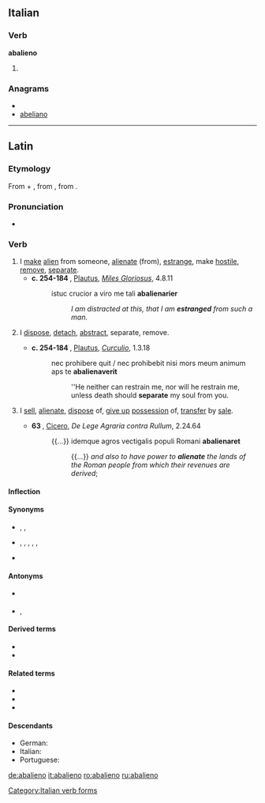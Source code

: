 {{also|abalienò}}
==Italian==

===Verb===
'''abalieno'''

# {{form of|[[first-person|First-person]] [[singular]] [[present tense]]|abalienare|lang=Italian}}

===Anagrams===
* {{alphagram|aabeilno}}
* [[abeliano#Italian|abeliano]]

[[Category:Italian verb forms]]

----

==Latin==

===Etymology===
From {{term|ab||from, away from|lang=la}} + {{term|alieno|aliēnō|alienate, estrange|lang=la}}, from {{term|alienus|aliēnus|foreign, alien|lang=la}}, from {{term|alius||other, another|lang=la}}.

===Pronunciation===
* {{a|Classical}} {{IPA|/ab.a.liˈeː.noː/|lang=la}}

===Verb===
{{la-verb|abalieno|abaliēnō|abalienare|abaliēnāre|abalienavi|abaliēnāvī|abalienatum|abaliēnātum}}

# I [[make]] [[alien]] from someone, [[alienate]] (from), [[estrange]], make [[hostile]], [[remove]], [[separate]].
#* '''c. 254-184 {{B.C.E.}}''', [[w:Plautus|Plautus]], ''[[w:Miles Gloriosus (play)|Miles Gloriosus]]'', 4.8.11
#*: istuc crucior a viro me tali '''abalienarier'''
#*:: ''I am distracted at this, that I am '''estranged''' from such a man.''
# {{by extension|in general|lang=la}} I [[dispose]], [[detach]], [[abstract]], separate, remove.
#* '''c. 254-184 {{B.C.E.}}''', [[w:Plautus|Plautus]], ''[[w:Curculio (play)|Curculio]]'', 1.3.18
#*: nec prohibere quit / nec prohibebit nisi mors meum animum aps te '''abalienaverit'''
#*:: ''He neither can restrain me, nor will he restrain me, unless death should '''separate''' my soul from you.
# {{legal|lang=la}} I [[sell]], [[alienate]], [[dispose]] of, [[give up]] [[possession]] of, [[transfer]] by [[sale]].
#* '''63 {{B.C.E.}}''', [[w:Cicero|Cicero]], ''De Lege Agraria contra Rullum'', 2.24.64
#*: {{...}} idemque agros vectigalis populi Romani '''abalienaret'''
#*:: {{...}} ''and also to have power to '''alienate''' the lands of the Roman people from which their revenues are derived'';

====Inflection====
{{la-conj-1st|abaliēn|abaliēnāv|abaliēnāt|11=abalien|22=abalienav|33=abalienat}}

====Synonyms====
* {{sense|alienate}} {{l|la|abscindo|abscindō}}, {{l|la|alieno|aliēnō}}, {{l|la|divello|dīvellō}}
* {{sense|separate, remove}} {{l|la|abiungo|abiungō}}, {{l|la|abscindo|abscindō}}, {{l|la|disiungo|disiungō}}, {{l|la|divello|dīvellō}}, {{l|la|divido|dīvidō}}, {{l|la|segrego|sēgregō}}
* {{sense|transfer by sale}} {{l|la|alieno|aliēnō}}

====Antonyms====
* {{sense|alienate}} {{l|la|faveo|faveō}}
* {{sense|separate, remove}} {{l|la|conecto|cōnectō}}, {{l|la|iungo|iungō}}

====Derived terms====
* {{l|la|abalienatio|abaliēnātiō}}
* {{l|la|abalienatus|abaliēnātus}}

====Related terms====
* {{l|la|alieno|aliēnō}}
* {{l|la|alienus|aliēnus}}
* {{l|la|alius}}

====Descendants====
* German: {{l|de|abalienieren}}
* Italian: {{l|it|abalienare}}
* Portuguese: {{l|pt|abalienar}}

[[de:abalieno]]
[[it:abalieno]]
[[ro:abalieno]]
[[ru:abalieno]]